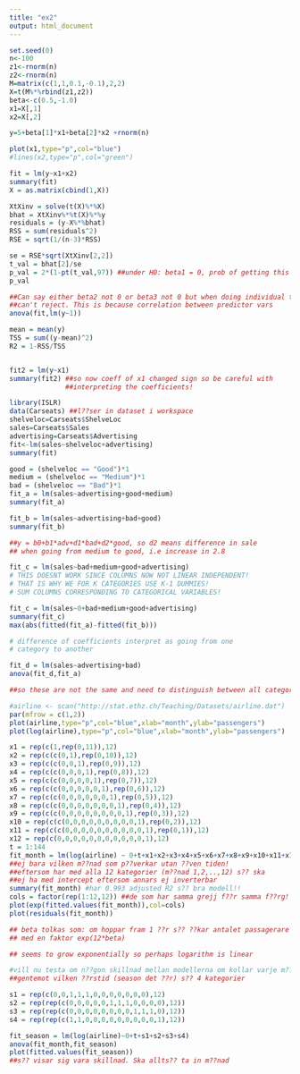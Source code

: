 ```yaml
---
title: "ex2"
output: html_document
---
```


```r
set.seed(0)
n<-100
z1<-rnorm(n)
z2<-rnorm(n)
M=matrix(c(1,1,0.1,-0.1),2,2)
X=t(M%*%rbind(z1,z2))
beta<-c(0.5,-1.0)
x1=X[,1]
x2=X[,2]

y=5+beta[1]*x1+beta[2]*x2 +rnorm(n)

plot(x1,type="p",col="blue")
#lines(x2,type="p",col="green")

fit = lm(y~x1+x2)
summary(fit)
X = as.matrix(cbind(1,X))

XtXinv = solve(t(X)%*%X)
bhat = XtXinv%*%t(X)%*%y
residuals = (y-X%*%bhat)
RSS = sum(residuals^2)
RSE = sqrt(1/(n-3)*RSS)

se = RSE*sqrt(XtXinv[2,2])
t_val = bhat[2]/se
p_val = 2*(1-pt(t_val,97)) ##under H0: beta1 = 0, prob of getting this or more extreme, can't reject H0, could be beta1 = 0
p_val

##Can say either beta2 not 0 or beta3 not 0 but when doing individual test
##can't reject. This is because correlation between predictor vars
anova(fit,lm(y~1))

mean = mean(y)
TSS = sum((y-mean)^2)
R2 = 1-RSS/TSS


fit2 = lm(y~x1)
summary(fit2) ##so now coeff of x1 changed sign so be careful with 
              ##interpreting the coefficients!
```

```r

library(ISLR)
data(Carseats) ##l??ser in dataset i workspace
shelveloc=Carseats$ShelveLoc
sales=Carseats$Sales
advertising=Carseats$Advertising
fit<-lm(sales~shelveloc+advertising)
summary(fit)

good = (shelveloc == "Good")*1
medium = (shelveloc == "Medium")*1
bad = (shelveloc == "Bad")*1
fit_a = lm(sales~advertising+good+medium)
summary(fit_a)

fit_b = lm(sales~advertising+bad+good)
summary(fit_b)

##y = b0+b1*adv+d1*bad+d2*good, so d2 means difference in sale
## when going from medium to good, i.e increase in 2.8

fit_c = lm(sales~bad+medium+good+advertising)
# THIS DOESNT WORK SINCE COLUMNS NOW NOT LINEAR INDEPENDENT!
# THAT IS WHY WE FOR K CATEGORIES USE K-1 DUMMIES!
# SUM COLUMNS CORRESPONDING TO CATEGORICAL VARIABLES!

fit_c = lm(sales~0+bad+medium+good+advertising)
summary(fit_c)
max(abs(fitted(fit_a)-fitted(fit_b)))

# difference of coefficients interpret as going from one 
# category to another

fit_d = lm(sales~advertising+bad)
anova(fit_d,fit_a)

##so these are not the same and need to distinguish between all categories!


```

```r
#airline <- scan("http://stat.ethz.ch/Teaching/Datasets/airline.dat")
par(mfrow = c(1,2))
plot(airline,type="p",col="blue",xlab="month",ylab="passengers")
plot(log(airline),type="p",col="blue",xlab="month",ylab="passengers")

x1 = rep(c(1,rep(0,11)),12)
x2 = rep(c(c(0,1),rep(0,10)),12)
x3 = rep(c(c(0,0,1),rep(0,9)),12)
x4 = rep(c(c(0,0,0,1),rep(0,8)),12)
x5 = rep(c(c(0,0,0,0,1),rep(0,7)),12)
x6 = rep(c(c(0,0,0,0,0,1),rep(0,6)),12)
x7 = rep(c(c(0,0,0,0,0,0,1),rep(0,5)),12)
x8 = rep(c(c(0,0,0,0,0,0,0,1),rep(0,4)),12)
x9 = rep(c(c(0,0,0,0,0,0,0,0,1),rep(0,3)),12)
x10 = rep(c(c(0,0,0,0,0,0,0,0,0,1),rep(0,2)),12)
x11 = rep(c(c(0,0,0,0,0,0,0,0,0,0,1),rep(0,1)),12)
x12 = rep(c(0,0,0,0,0,0,0,0,0,0,0,1),12)
t = 1:144
fit_month = lm(log(airline) ~ 0+t+x1+x2+x3+x4+x5+x6+x7+x8+x9+x10+x11+x12)
##ej bara vilken m??nad som p??verkar utan ??ven tiden!
##eftersom har med alla 12 kategorier (m??nad 1,2,..,12) s?? ska
##ej ha med intercept eftersom annars ej inverterbar
summary(fit_month) #har 0.993 adjusted R2 s?? bra modell!!
cols = factor(rep(1:12,12)) ##de som har samma grejj f??r samma f??rg!
plot(exp(fitted.values(fit_month)),col=cols)
plot(residuals(fit_month))

## beta tolkas som: om hoppar fram 1 ??r s?? ??kar antalet passagerare
## med en faktor exp(12*beta)

## seems to grow exponentially so perhaps logarithm is linear

#vill nu testa om n??gon skillnad mellan modellerna om kollar varje m??nad
##gentemot vilken ??rstid (season det ??r) s?? 4 kategorier

s1 = rep(c(0,0,1,1,1,0,0,0,0,0,0,0),12)
s2 = rep(rep(c(0,0,0,0,0,1,1,1,0,0,0,0),12))
s3 = rep(rep(c(0,0,0,0,0,0,0,0,1,1,1,0),12))
s4 = rep(rep(c(1,1,0,0,0,0,0,0,0,0,0,1),12))

fit_season = lm(log(airline)~0+t+s1+s2+s3+s4)
anova(fit_month,fit_season)
plot(fitted.values(fit_season))
##s?? visar sig vara skillnad. Ska allts?? ta in m??nad
```
